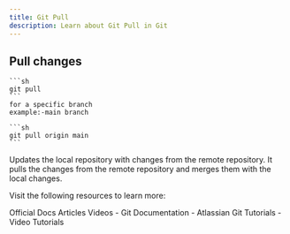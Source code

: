 ```yaml
---
title: Git Pull
description: Learn about Git Pull in Git
---
```


## Pull changes
    
    ```sh
    git pull
    ```
    for a specific branch
    example:-main branch
    
    ```sh
    git pull origin main
    ```
Updates the local repository with changes from the remote
repository. It pulls the changes from the remote repository
and merges them with the local changes.

Visit the following resources to learn more:

<Tabs defaultValue="official">
<TabsList>
<TabsTrigger value="official">Official Docs</TabsTrigger>
<TabsTrigger value="article">Articles</TabsTrigger>
<TabsTrigger value="video">Videos</TabsTrigger>
</TabsList>

<TabsContent value="official">
- <Link href="https://git-scm.com/docs">Git Documentation</Link>
</TabsContent>
<TabsContent value="article">
- <Link href="https://www.atlassian.com/git/tutorials">Atlassian Git Tutorials</Link>
</TabsContent>
<TabsContent value="video">
- <Link href="https://www.youtube.com/results?search_query=git+git-pull+tutorial">Video Tutorials</Link>
</TabsContent>
</Tabs>

<Outlet path="3-git-branching/remote/git-pull" />
